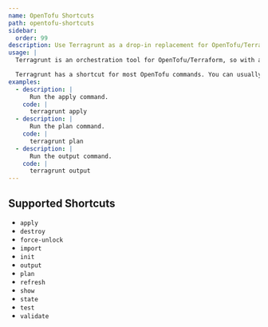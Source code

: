 ```yaml
---
name: OpenTofu Shortcuts
path: opentofu-shortcuts
sidebar:
  order: 99
description: Use Terragrunt as a drop-in replacement for OpenTofu/Terraform commands.
usage: |
  Terragrunt is an orchestration tool for OpenTofu/Terraform, so with a couple exceptions, you can generally use it as a drop-in replacement for OpenTofu/Terraform.

  Terragrunt has a shortcut for most OpenTofu commands. You can usually just replace `tofu` or `terraform` with `terragrunt` and it will do what you expect.
examples:
  - description: |
      Run the apply command.
    code: |
      terragrunt apply
  - description: |
      Run the plan command.
    code: |
      terragrunt plan
  - description: |
      Run the output command.
    code: |
      terragrunt output
---
```


## Supported Shortcuts

- `apply`
- `destroy`
- `force-unlock`
- `import`
- `init`
- `output`
- `plan`
- `refresh`
- `show`
- `state`
- `test`
- `validate`
